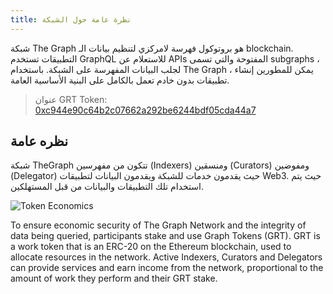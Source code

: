```yaml
---
title: نظرة عامة حول الشبكة
---
```


شبكة The Graph هو بروتوكول فهرسة لامركزي لتنظيم بيانات الـ blockchain. التطبيقات تستخدم GraphQL للاستعلام عن APIs المفتوحة والتي تسمى subgraphs ، لجلب البيانات المفهرسة على الشبكة. باستخدام The Graph ، يمكن للمطورين إنشاء تطبيقات بدون خادم تعمل بالكامل على البنية الأساسية العامة.

> عنوان GRT Token: [0xc944e90c64b2c07662a292be6244bdf05cda44a7](https://etherscan.io/token/0xc944e90c64b2c07662a292be6244bdf05cda44a7)

## نظره عامة

شبكة TheGraph تتكون من مفهرسين (Indexers) ومنسقين (Curators) ومفوضين (Delegator) حيث يقدمون خدمات للشبكة ويقدمون البيانات لتطبيقات Web3. حيث يتم استخدام تلك التطبيقات والبيانات من قبل المستهلكين.

![Token Economics](/img/Network-roles@2x.png)

To ensure economic security of The Graph Network and the integrity of data being queried, participants stake and use Graph Tokens (GRT). GRT is a work token that is an ERC-20 on the Ethereum blockchain, used to allocate resources in the network. Active Indexers, Curators and Delegators can provide services and earn income from the network, proportional to the amount of work they perform and their GRT stake.
